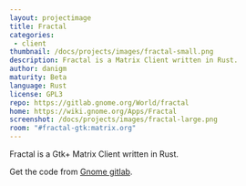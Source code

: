 ```yaml
---
layout: projectimage
title: Fractal
categories: 
 - client
thumbnail: /docs/projects/images/fractal-small.png
description: Fractal is a Matrix Client written in Rust.
author: danigm
maturity: Beta
language: Rust
license: GPL3
repo: https://gitlab.gnome.org/World/fractal
home: https://wiki.gnome.org/Apps/Fractal
screenshot: /docs/projects/images/fractal-large.png
room: "#fractal-gtk:matrix.org"
---
```


Fractal is a Gtk+ Matrix Client written in Rust.

Get the code from [Gnome gitlab](https://gitlab.gnome.org/World/fractal).


